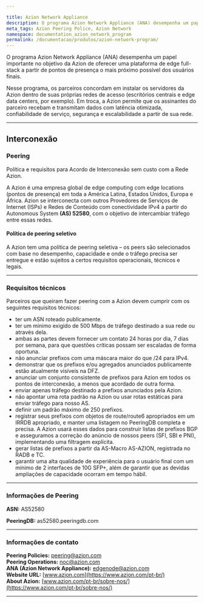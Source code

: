```yaml
---

title: Azion Network Appliance
description: O programa Azion Network Appliance (ANA) desempenha um papel importante no objetivo da Azion de oferecer uma plataforma de edge full-stack a partir de pontos de presença o mais próximo possível dos usuários finais.
meta_tags: Azion Peering Police, Azion Network
namespace: documentation_azion_network_program
permalink: /documentacao/produtos/azion-network-program/
---
```


O programa Azion Network Appliance (ANA) desempenha um papel importante no objetivo da Azion de oferecer uma plataforma de edge full-stack a partir de pontos de presença o mais próximo possível dos usuários finais. 

Nesse programa, os parceiros concordam em instalar os servidores da Azion dentro de suas próprias redes de acesso (escritórios centrais e edge data centers, por exemplo). Em troca, a Azion permite que os assinantes do parceiro recebam e transmitam dados com latência otimizada, confiabilidade de serviço, segurança e escalabilidade a partir de sua rede.

------

## Interconexão

### Peering

Política e requisitos para Acordo de Interconexão sem custo com a Rede Azion. 

A Azion é uma empresa global de edge computing com edge locations (pontos de presença) em toda a América Latina, Estados Unidos, Europa e África. Azion se interconecta com outros Provedores de Serviços de Internet (ISPs) e Redes de Conteúdo com conectividade IPv4 a partir do Autonomous System **(AS) 52580**, com o objetivo de intercambiar tráfego entre essas redes.

#### Política de peering seletivo

A Azion tem uma política de peering seletiva – os peers são selecionados com base no desempenho, capacidade e onde o tráfego precisa ser entregue e estão sujeitos a certos requisitos operacionais, técnicos e legais.

---

### Requisitos técnicos

Parceiros que queiram fazer peering com a Azion devem cumprir com os seguintes requisitos técnicos:


* ter um ASN roteado publicamente.
* ter um mínimo exigido de 500 Mbps de tráfego destinado a sua rede ou através dela. 
* ambas as partes devem fornecer um contato 24 horas por dia, 7 dias por semana, para que questões críticas possam ser escaladas de forma oportuna.
* não anunciar prefixos com uma máscara maior do que /24 para IPv4.
* demonstrar que os prefixos e/ou agregados anunciados publicamente estão atualmente visíveis na DFZ.
* anunciar um conjunto consistente de prefixos para Azion em todos os pontos de interconexão, a menos que acordado de outra forma.
* enviar apenas tráfego destinado a prefixos anunciados pela Azion.
* não apontar uma rota padrão na Azion ou usar rotas estáticas para enviar tráfego para nosso AS.
* definir um padrão máximo de 250 prefixos.
* registrar seus prefixos com objetos de route/route6 apropriados em um IRRDB apropriado, e manter uma listagem no PeeringDB completa e precisa. A Azion usará esses dados para construir listas de prefixos BGP e asseguramos a correção do anúncio de nossos peers (SFI, SBI e PNI), implementando uma filtragem explícita.
* gerar listas de prefixos a partir da AS-Macro AS-AZION, registrada no RADB e TC.
* garantir uma alta qualidade de experiência para o usuário final com um mínimo de 2 interfaces de 10G SFP+, além de garantir que as devidas ampliações de capacidade ocorram em tempo hábil.

---

### Informações de Peering

**ASN:** AS52580

**PeeringDB:** as52580.peeringdb.com

---

### Informações de contato

**Peering Policies:** [peering@azion.com](mailto:peering@azion.com) <br /> **Peering Operations:** [noc@azion.com](mailto:noc@azion.com) <br /> **ANA (Azion Network Appliance):** [edgenode@azion.com](mailto:edgenode@azion.com) <br /> **Website URL:** [www.azion.com](https://www.azion.com/pt-br/) <br /> **About Azion:** [www.azion.com/pt-br/sobre-nos/](https://www.azion.com/pt-br/sobre-nos/)





---


